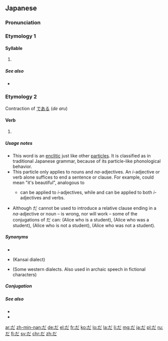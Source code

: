 {{character info/new}}
{{also|た|Appendix:Variations of "da"}}
==Japanese==
{{stroke order|strokes=6}}

===Pronunciation===
{{ja-pron}}

===Etymology 1===
{{Hira-dakuten|た|ta}}

====Syllable====
{{ja-syllable}}

# {{ja-kana-def}}

=====See also=====
* {{list:Hiragana/ja}}

===Etymology 2===
Contraction of [[で]][[ある]] (''de aru'')

====Verb====
{{ja-pos|aux}}

# {{n-g|A particle used when a sentence has a [[nominal]] as its [[predicate]], usually but not always equal to the English verb "to be".}}
#: {{ja-usex|私 は 学%生 '''です'''。|わたし は がく%せい '''です'''。|I '''am''' a student.}}
#: {{ja-usex|汚%物 は 消%毒 '''だ'''。|お%ぶつ は しょう%どく '''だ'''。|The filth should be disinfected.}}
#: {{ja-usex|おかわり '''だ'''。|おかわり '''だ'''。|(Of a second helping) one more please.}}

=====Usage notes=====
*This word is an [[enclitic]] just like other [[particle]]s. It is classified as {{l|ja|[[助動詞]]|tr=jodōshi}} in traditional Japanese grammar, because of its particle-like phonological behavior.
*This particle only applies to nouns and ''na''-adjectives. An ''i''-adjective or verb alone suffices to end a sentence or clause. For example, {{m|ja|美しい|tr=Utsukushii}} could mean "it's beautiful", analogous to {{m|ja|[[綺麗]]'''だ'''|tr=Kirei da|t=It's pretty.}}
**{{m|ja|です|tr=desu}} can be applied to ''i''-adjectives, while {{m|ja|だろう|tr=darō}} and {{m|ja|なら|tr=nara}} can be applied to both ''i''-adjectives and verbs.
*Although だ cannot be used to introduce a relative clause ending in a ''na''-adjective or noun – {{m|ja|[[学生]]'''だ'''[[アリス]]}} is wrong, nor will {{m|ja|です}} work – some of the conjugations of だ can: {{m|ja|[[学生]][[である]][[アリス]]}} (Alice who is a student), {{m|ja|[[学生]][[だった]]/[[であった]][[アリス]]}} (Alice who was a student), {{m|ja|[[学生]][[ではない]]/[[じゃない]][[アリス]]}} (Alice who is not a student), {{m|ja|[[学生]][[ではなかった]]/[[じゃなかった]][[アリス]]}} (Alice who was not a student).

=====Synonyms=====
* {{l|ja|である}}
* {{l|ja|や}} (Kansai dialect)
* {{l|ja|じゃ}} (Some western dialects. Also used in archaic speech in fictional characters)

=====Conjugation=====
{{ja-verbconj|だ||では|de wa||で|de||だ|da||である|de aru||なら<br>であれ|nara<br>de are||-|-||-|-||-|-||-|-||だろう|darō||ではない<br>じゃない&sup1;|de wa nai<br>ja nai&sup1;||ではなくて<br>じゃなくて&sup1;|de wa nakute<br>ja nakute&sup1;||[[です]]|desu||だった|datta||で|de||ならば<br>であれば|naraba<br>de areba|<small>&sup1; Colloquial contraction</small>}}

=====See also=====
* {{l|ja|です|tr=''desu''}}
* {{l|ja|ございます|tr=''gozaimasu''}}

[[ar:だ]]
[[zh-min-nan:だ]]
[[de:だ]]
[[el:だ]]
[[fr:だ]]
[[ko:だ]]
[[lo:だ]]
[[la:だ]]
[[li:だ]]
[[mg:だ]]
[[ja:だ]]
[[pl:だ]]
[[ru:だ]]
[[fi:だ]]
[[sv:だ]]
[[chr:だ]]
[[zh:だ]]